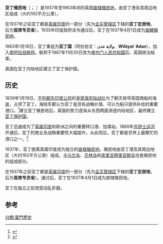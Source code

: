{{Infobox Former Country
|conventional_long_name = 亚丁殖民地
|native_name = Colony of Aden<br>مستعمرة عدن
|common_name = 亚丁
|continent = 亚洲
|country = 也门
|era = [[新帝国主义|新帝国主义]]时期
|status = [[直辖殖民地|直辖殖民地]]
|event_pre = 亚丁定居地建立
|date_pre = 1839年
|event_start = 亚丁殖民地建立
|year_start = 1937年
|event_end = 亚丁国建立
|year_end = 1963年
|date_end = 1月18日
|event_post = 亚丁国加入南阿拉伯联邦
|date_post = 1967年11月30日
|p1 = 英屬印度
|flag_p1 = British Raj Red Ensign.svg
|s1 = 南阿拉伯聯邦
|flag_s1 = Flag of the Federation of South Arabia.svg
|image_flag=Flag of Aden (1937–1963).svg
|image_coat = Badge of the Colony of Aden.svg
|symbol_type = 国徽
|national_anthem = [[天佑吾王|天佑吾王]]
|image_map = Adan in Yemen.svg
|image_map_caption = 亚丁殖民地在当今也门的位置。
|image_map2 = Gulf of Aden map hr.svg
|image_map_caption2 = 亚丁殖民地在当今也门的位置。
|common_languages = [[英语|英语]]及[[阿拉伯语|阿拉伯语]]
|capital = 亚丁
|stat_area1  = 192
|currency = [[印度卢比|印度卢比]]（1937年－1951年）<br>[[东非先令|东非先令]]（1951年－1963年）
|today  = {{YEM}}
}}

'''亚丁殖民地'''（{{lang-en|'''Colony of Aden'''或'''Aden Colony'''}}；{{lang-ar|'''مستعمرة عدن'''}} {{Unicode|''Mustaʿmarat ʿAdan''}}）是1937年至1963年间的英国[[直辖殖民地|直辖殖民地]]，由亚丁港及其周边地区组成（大约192平方公里）。

在1937年之前亚丁都是[[英属印度|英属印度]]的一部分（先为[[孟买管辖区|孟买管辖区]]下辖的'''亚丁定居地'''，后为'''首席专员省'''）。1935年印度政府法令通过后，亚丁在1937年4月1日成为[[直轄殖民地|直轄殖民地]]。

1963年1月18日，亚丁重组为'''亚丁国'''（阿拉伯文：'''ولاية عدن'''、'''Wilāyat ʿAdan'''），加入[[南阿拉伯联邦|南阿拉伯联邦]]。联邦于1967年11月30日改为[[南也门人民共和国|南也门人民共和国]]后，英国统治结束。

英国在亚丁内陆地区建立了亚丁保护国。

== 历史 ==
1839年1月19日，[[不列颠东印度公司|不列颠东印度公司]]的[[皇家海军陆战队|皇家海军陆战队]]为了剿灭掠夺英国商船的海盗，占领了亚丁。海陆军都认为亚丁是具有战略价值、可以为船只提供补给的重要港口。<ref name="WDL">{{cite web |url = http://www.wdl.org/en/item/2518/ |title = Port of Aden from the Sea |website = World Digital Library |date = December 1894 |accessdate = 2013-06-11 |archive-date = 2020-10-31 |archive-url = https://web.archive.org/web/20201031034036/https://www.wdl.org/en/item/2518/ |dead-url = no }}</ref>建立亚丁殖民地后，英国的势力逐渐从东西两面渗透内陆地区，最终建立[[亚丁保护国|亚丁保护国]]。

亚丁迅速成为了[[英属印度|英属印度]]和欧洲之间的重要转口港、加煤站。1869年[[苏伊士运河|苏伊士运河]]开通后，亚丁的商业及战略重要性大幅提升。从此而后，亚丁都是世界上最繁忙的港口之一。<ref>{{Cite web |url=http://www.worldportsource.com/ports/review/YEM_Port_of_Aden_214.php |title=Port of Aden |accessdate=2014-06-12 |archive-date=2020-07-28 |archive-url=https://web.archive.org/web/20200728181613/http://www.worldportsource.com/ports/review/YEM_Port_of_Aden_214.php |dead-url=no }}</ref> 

1937年，亚丁脱离英属印度成为独立的[[直辖殖民地|直辖殖民地]]。殖民地由亚丁港及其周边地区（大约192平方公里）组成。[[卡马兰岛|卡马兰岛]]、[[丕林岛|丕林岛]]和[[库里亚穆里亚群岛|库里亚穆里亚群岛]]也是殖民地的组成部分。

在1937年之前亚丁都是[[英属印度|英属印度]]的一部分（先为[[孟买管辖区|孟买管辖区]]下辖的'''亚丁定居地'''，后为'''首席专员省'''）。{{le|1935年印度政府法令|Government of India Act 1935}}通过后，亚丁在1937年4月1日成为直辖殖民地。

亚丁在独立之前饱受动乱折磨。

== 参考 ==
{{Reflist}}

{{Authority control}}
{{英國海外領土}}
[[分類:葉門歷史|分類:葉門歷史]]
